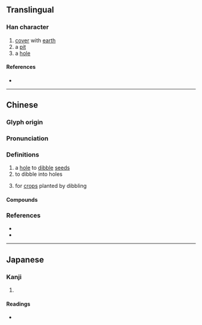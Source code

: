 {{also|垵}}
{{character info}}
==Translingual==

===Han character===
{{Han char|rn=32|rad=土|as=08|sn=11|four=|canj=GKLU|ids=⿰土奄}}

# [[cover]] with [[earth]]
# a [[pit]]
# a [[hole]]

====References====
* {{Han ref|kx=0230.420|dkj=05181|dj=0467.030|hdz=10452.020|uh=57EF|ud=22511}}

----

==Chinese==
{{zh-forms|alt=垵}}

===Glyph origin===
{{Han etym}}

===Pronunciation===
{{zh-pron
|m=ǎn,yǎn
|c=am2,am1
|mn=oaⁿ/âm
|mc=y
|oc=y
|cat=
}}
{{zh-attn-split}}

===Definitions===
{{zh-hanzi}}

# a [[hole]] to [[dibble]] [[seeds]]
# to dibble into holes
# {{lb|zh|classifier}} for [[crops]] planted by dibbling

====Compounds====
{{zh-der|埯魅坸仔}}

===References===
* {{R:twedu|C01697}}
* {{R:yue:mfccd}}

----

==Japanese==

===Kanji===
{{ja-kanji|grade=|rs=土08}}

# {{rfdef|ja|sort=土08}}

====Readings====
* {{ja-readings|on=[[えん]] (en), [[あん]] (an), [[おん]] (on)|kun=[[あな]] (ana)}}